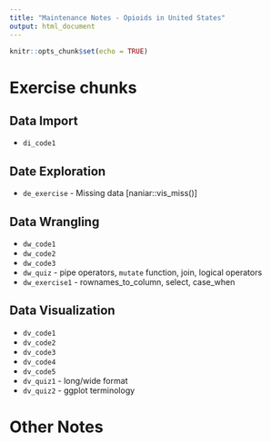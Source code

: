 ```yaml
---
title: "Maintenance Notes - Opioids in United States"
output: html_document
---
```


```r
knitr::opts_chunk$set(echo = TRUE)
```

# Exercise chunks
## Data Import

* `di_code1`

## Date Exploration

* `de_exercise` - Missing data [naniar::vis_miss()]

## Data Wrangling

* `dw_code1`
* `dw_code2`
* `dw_code3`
* `dw_quiz` - pipe operators, `mutate` function, join, logical operators
* `dw_exercise1` - rownames_to_column, select, case_when

## Data Visualization

* `dv_code1`
* `dv_code2`
* `dv_code3`
* `dv_code4`
* `dv_code5`
* `dv_quiz1` - long/wide format
* `dv_quiz2` - ggplot terminology

# Other Notes
